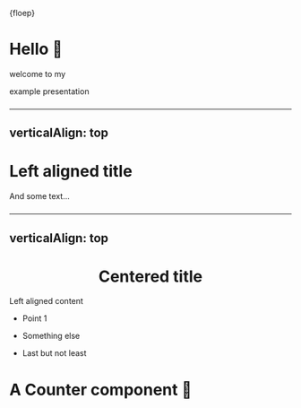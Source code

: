 {floep}

<Hondenstront />

<Counter />

###

# Hello 👋

welcome to my

example presentation

###

---
verticalAlign: top
---

<Left>

# Left aligned title

And some text...

</Left>

###

---
verticalAlign: top
---

<Center>

# Centered title

</Center>

<Left>

Left aligned content

- Point 1

- Something else

- Last but not least

</Left>

###

# A Counter component 🤯

<Counter />
